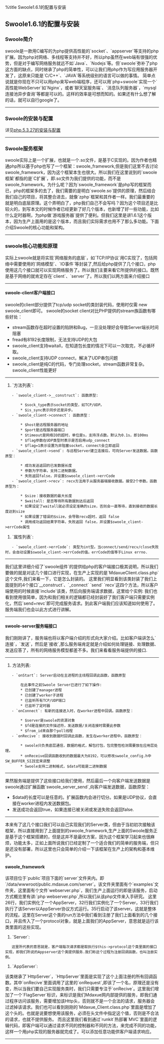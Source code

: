 %title Swoole1.6.1的配置与安装
==Swoole1.6.1的配置与安装==
===Swoole简介===
swoole是一款用C编写的为php提供高性能的`socket`、`appserver`等支持的php扩展。因为php对网络、多线程等支持并不好，所以php虽然在web端有很强的优势，但是对于编写网络服务就远不如`Java`、`Nodejs`等。但`swoole`弥补了php这方面的缺点，同时继承了php的简单性，可以让我们用php作为写应用服务器开发了，这原来只能是`C/C++`、`JAVA`等系统级别的语言可以做的事情。
简单点说就是你现在不只可以用php来写web端程序，还可以用`php+swoole`实现一个`高性能WebServer`如`Nginx`，或者`聊天室服务端`、`消息队列服务器`，`mysql连接池异步查询`等都是可以的。这样的效率是可想而知的。如果还有什么想了解的话，就可以自行google了。
----
===Swoole的安装与配置===
详见[[php|php.5.3.27的安装与配置]]
----
===Swoole服务框架===
swoole实际上是一个扩展，也就是一个.so文件，是基于C实现的。因为作者也精通php所以基于php也写了一个框架：swoole_framework,但是我们这里不去讨论swoole_framework，因为这个框架本生也很大。所以我们在这里说到的`swoole框架`都指的是`C扩展`，即.so文件为我们提供的功能，而不是swoole_framework。为什么呢？因为`swoole_framework`是php写的框架而已，php的框架多的去了，我们需要的是明白`swoole.so`提供的原理，然后结合我们自己的项目，将其整合进去，就像`zphp`框架和其作者一样。我们最重要的就是明白底层原理。这个弄明白了，php我们自己不会写吗？因为这个项目还是比较火的，到写本文的时候作者已经更新了好几个版本，也新增了好一些功能，比如什么定时器啊，为php做`游戏服务器`提供了便利。但我们这里是讲1.6.1这个版本，因为生产上面用的是这个版本，而且我们实际需求也用不了那么多功能。下面介绍Swoole的核心功能和架构。
----
===swoole核心功能和原理===
实际上swoole就是将实现`网络服务的底层`，如`TCP/IP协议`用C实现了，包括网络中需要使用的`网络模型`、`IO事件`等封装了,然后给php提供了几个接口，php使用这几个接口就可以实现网络服务了。所以我们主要来看它所提供的接口。既然是基于网络的就肯定存在`client`、`server`了。所以我们以两方面来介绍接口
----
====swoole-client客户端接口====
swoole的client部分提供了tcp/udp socket的类封装代码，使用时仅需 new swoole_client即可。 swoole的socket client对比PHP提供的stream族函数有哪些好处：
* stream函数存在超时设置的陷阱和Bug，一旦没处理好会导致Server端长时间阻塞
* fread有8192长度限制，无法支持UDP的大包
* swoole_client支持waitall，在知道包长度的情况下可以一次取完，不必循环取。
* swoole_client支持UDP connect，解决了UDP串包问题
* swoole_client是纯C的代码，专门处理socket，stream函数非常复杂。swoole_client性能更好
----
# `方法列表`:
    - `swoole_client->__construct`: 函数原型: 
    {{{class="brush :php"
    swoole_client->__construct(int $sock_type, int $is_sync = SWOOLE_SOCK_SYNC)
    }}}
        * $sock_type表示socket的类型，如TCP/UDP。
        * $is_sync表示同步还是异步。
    - `swoole_client->connect`: 函数原型：
    {{{class="brush :php"
        bool $swoole_client->connect(string $host, int $port, float $timeout = 0.1, int $flag = 0)
    }}}  
        * $host是远程服务器的地址
        * $port是远程服务器端口
        * $timeout是网络IO的超时，单位是s，支持浮点数。默认为0.1s，即100ms
        * $flag参数在UDP类型时表示是否启用udp_connect
        * $flag=1表示设置为非阻塞socket，connect会立即返回
    - `swoole_client->send`: 与远程Server建立连接后，可向Server发送数据。函数原型：
    {{{class="brush :php"
    int $swoole_client->send(string $data);
    }}}
        * 成功发送返回的已发数据长度
        * 参数为字符串，支持二进制数据。
        * 失败返回false，并设置$swoole_client->errCode
    - `swoole_client->recv`: recv方法用于从服务器端接收数据。接受2个参数。函数原型为：
    {{{class="brush :php"
    string $swoole_client->recv(int $size = 65535, bool $waitall = 0);
    }}}
        * $size：接收数据的最大长度
        * $waitall: 是否等待所有数据到达后返回
        * 如果设定了waitall就必须设定准确的size，否则会一直等待，直到接收的数据长度达到size
        * 如果设置了错误的$size，会导致recv超时，返回 false
        * 调用成功返回结果字符串，失败返回 false，并设置$swoole_client->errCode属性
# `属性列表`:
    - `swoole_client->errCode`: 类型为int型。当connect/send/recv/close失败时，会自动设置$swoole_client->errCode的值。errCode的值等于Linux errno.
----
我们这里详细介绍了`swoole组件`的提供给php的客户端接口极其说明，所以我们要做的就是对这几个接口进行实现，在生产上实现的是`MdaxueClient.class.php`这个文件,我们来看一下，它是怎么封装的。
{{{class="brush :php"
<?php
class Mdaxue_Client{

 	protected $post='POST /hello/index HTTP/1.1
Host: 127.0.0.1:8888
Accept: */*
Content-Length: 35
FlagServer: Mdaxue
Content-Type: application/x-www-form-urlencoded
Cookie: 

';
 
 	protected $get='GET /hello/index HTTP/1.1
Host: 127.0.0.1:8888
User-Agent: Mozilla/5.0 (X11; Ubuntu; Linux x86_64; rv:24.0) Gecko/20100101 Firefox/24.0
Accept: text/html,application/xhtml+xml,application/xml;q=0.9,*/*;q=0.8
Accept-Language: zh-cn,zh;q=0.8,en-us;q=0.5,en;q=0.3
FlagServer: Mdaxue
Accept-Encoding: gzip, deflate
Connection: keep-alive
Cookie: 

';
 	public $client;
 	
 	public function __construct(){
 		$this->client = new swoole_client(SWOOLE_SOCK_TCP, SWOOLE_SOCK_SYNC); //同步阻塞
 		$config = C('MDAXUE_SERVER');
 		$ret = $this->client->connect($config['host'],$config['port'],$config['timeout'],$config['async']);
 		if(!$ret)
 		{
 			die("Connect Server fail.errCode=".$client->errCode);
 		}
 	}
 	public function send($data,$method='post'){
 		if(is_array($data)){
		 			$send = http_build_query($data['data']);
		 	$cookie = '';
		 	if(!empty($_COOKIE)){
			 	foreach ($_COOKIE as $key => $cv){
			 		$cookie.=$key.'='.$cv.';';
			 	}
			 	$cookie = substr($cookie, 0,strlen($cookie)-1);//拼接cookie,让服务器共享
		 	}
	 		if($method=='post'){
	 			$this->post = str_replace('Content-Length: 35', 'Content-Length: '.strlen($send), $this->post);
	 			$this->post = str_replace('POST /hello/index', "POST /{$data['c']}/{$data['a']}", $this->post);
	 			$this->post = str_replace('Cookie: ', 'Cookie: '.$cookie, $this->post);
	 			$this->client->send($this->post.$send);
	 		}else {
	 			$this->get = str_replace('GET /hello/index', "GET /{$data['c']}/{$data['a']}", $this->get);
	 			$this->get = str_replace('Cookie: ', 'Cookie: '.$cookie, $this->get);
	 			$this->client->send($this->get.$send);
	 		}
 		}else {
 			die('发送的数据错误！');
 		}
 	}
 	
 	public function recv(){
 		return $this->client->recv();
 	}
 	
	
}
?>
}}}
这里我们明显看到该类封装了我们上面提到的4个接口`__construct`、`_connect` `send` `recv`这四个方法，所以客户端使用的时候直接`include`该类，然后向服务端请求数据，这里给个实例:
{{{class="brush :php"
        Factory::loadBLL("MdaxueClient.class");
        $client = new Mdaxue_Client();
        //var_dump($client);
        $url = 'http://' . $_SERVER['HTTP_HOST'] . $_SERVER['PHP_SELF'] . '?' . $_SERVER['QUERY_STRING'];
        $client->send(array('c' => 'mdaxue', 'a' => 'getcollegeid',
        		'data' => array(
        				'url' => $url,
        				'clientip'=>uploadBusiness::Instance()->clientIP()
        		)
        ), 'post');
        $college = $client->recv();

}}}
我们也看到使用很简单，因为和我们相关的逻辑都已经封装好了我们客户端只需要实例化，然后`send+revc`即可完成服务请求。到此客户端我们应该知道如何使用了。服务端我们也会以此方式进行讲解。
----
====swoole-server服务端接口====
我们刚刚讲了，服务端也将以客户端介绍的形式向大家介绍。比如客户端讲怎么`连接`，`发送`，然后是`接收`,那么服务端肯定就是介绍如何处理链接、处理数据、发送应答了，所有的网络服务模型都差不多。我们来看看服务端提供的接口.
----
# 方法列表:
    - `onStart`: Server启动在主进程的主线程回调此函数，函数原型
        {{{class="brush :php"
        void onStart(resource $server);
        }}}
        在此事件之前Swoole Server已进行了如下操作:
        * 已创建了manager进程
        * 已创建了worker子进程
        * 已监听所有TCP/UDP端口
        * 已监听了定时器
    - `onConnect`: 有新的连接进入时，在worker进程中回调。函数原型：
        {{{class="brush :php"
        void onConnect(resource $server, int $fd, int $from_id);
        }}}
        * $server是swoole的资源对象
        * $fd是连接的文件描述符，发送数据/关闭连接时需要此参数
        * $from_id来自那个poll线程
    - `onRecive`: 接收到数据时回调此函数，发生在worker进程中。函数原型：
        {{{class="brush :php"
        void onReceive(resource $server, int $fd, int $from_id, string $data);
        }}}
        * swoole只负责底层通信，数据的格式，解包打包，包完整性检测需要放在应用层处理。
        * onReceive回调函数收到的数据最大为8192，可以修改swoole_config.h中SW_BUFFER_SIZE宏来调整
        * Swoole支持二进制格式，$data可能是二进制数据
----
果然服务端是提供了这些接口给我们使用，然后最后一个向客户端发送数据是swoole通过扩展函数`swoole_server_send`,向客户端发送数据，函数原型：
{{{class="brush :php"
bool swoole_server_send(resource $serv, int $fd, string $data, int $from_id = 0);
}}}
* $data的长度可以是任意的。扩展函数内会进行切分。如果是UDP协议，会直接在worker进程内发送数据包。
* 发送成功会返回true，如果连接已被关闭或发送失败会返回false.
----
本来有了这几个接口我们可以自己实现我们的Server类，但由于当初初次接触该框架，所以直接用到了上面提到的swoole_framework,生产上面的Swoole服务正是基于这个框架搭建的，但是这并不是最优方案，因为这个框架学习起来也很麻烦，功能太多，正如上面所说我们已经定制了一个适合我们的简单的服务端，但只是还没有部署，所以这里也只会简单的介绍一下该框架在生产上的架构和基本维护。
====swoole_framework====
该项目位于`public`项目下面的`server`文件夹内。即`/data/wwwroot/public.mdaxue.com/server`。该文件夹里面有个`examples`文件夹，这里面有个文件`webserver.php`，我们生产上面运行的即是该服务，启动方式概览里有讲:`php webserver.php`,所以我们从该php文件来入手研究。
{{{class="brush :php"
<?php
error_reporting(0);
/**
 * 初始化ThinkPHP的类库优先加载哪里都能使用
 */
/******************加载ThinkPHP内核模型**********************/
define('ROOT_PATH', dirname(__FILE__));
define('THINK_PATH', ROOT_PATH.'/ThinkPHP/');
require(THINK_PATH . 'common.php');//核心函数库
require(ROOT_PATH . '/config.php');
require(THINK_PATH . 'Model.class.php');
require(THINK_PATH . 'Db.class.php');
require(THINK_PATH . 'DbMysql.class.php');
require(THINK_PATH . 'Cache.class.php');
require(THINK_PATH . 'CacheFile.class.php');
require(THINK_PATH . 'CacheMemcache.class.php');
require(THINK_PATH . 'CacheRedis.class.php');
/*******************分割线**********************************/
define('DEBUG', 'on');
//define("WEBPATH", str_replace("\\","/", __DIR__.'/../'));
define('WEBPATH', '/home/coolnet/projects/public/server');
// var_dump(WEBPATH);
require __DIR__ . '/../libs/lib_config.php';
//require __DIR__'/phar://swoole.phar';
Swoole\Config::$debug = true;
$AppSvr = new Swoole\Network\Protocol\AppServer();
$AppSvr->loadSetting("./swoole.ini"); //加载配置文件
$AppSvr->setAppPath(__DIR__.'/apps/'); //设置应用所在的目录
$AppSvr->setLogger(new \Swoole\Log\EchoLog('server.log')); //Logger

Swoole\Error::$echo_html = false;
$server = new \Swoole\Network\Server('0.0.0.0', 8888);
$server->setProtocol($AppSvr);
$server->daemonize(); //作为守护进程
$server->run(array('worker_num' => 4, 'max_request' => 5000));
    }}}
这里26行，我们实例化了一个AppServer，32行我们实例化了一个Server，33行我们执行了该Server以AppServer协议方式运行。35行启动了该server。这就是整体的流程。这里在Server这个类的run方法中我们看到注册了我们上面看到的几个接口，并且传入了一个protocol对象，就是上面我们的AppServer，意思就是运行该类里面的这些实现。
# `Server`: 
{{{class="brush :php"
    function run($setting = array())
    {
        $set = array_merge($this->swooleSetting, $setting);
        swoole_server_set($this->sw, $set);
        swoole_server_handler($this->sw, 'onWorkerStart', array($this->protocol, 'onStart'));
        swoole_server_handler($this->sw, 'onConnect', array($this->protocol, 'onConnect'));
        swoole_server_handler($this->sw, 'onReceive', array($this->protocol, 'onReceive'));
        swoole_server_handler($this->sw, 'onClose', array($this->protocol, 'onClose'));
        swoole_server_handler($this->sw, 'onWorkerStop', array($this->protocol, 'onShutdown'));
        //swoole_server_handler($this->sw, 'onTimer', array($this->protocol, 'onReceive'));
        swoole_server_start($this->sw);
    }
    }}}
    这里所代表的意思就是，客户端每次请求都是取执行$this->protocol这个类里面的接口实现，即我们所说的Appserver这个类提供服务.我们称这个过程为注册回调函数，也叫注册实例。
# `AppServer`:
{{{class="brush :php"
    function onRequest($request)
    {
        $response = new \Swoole\Response();
        $php = \Swoole::getInstance();
        $request->setGlobal();

        if($this->doStaticRequest($request, $response))
        {
            return $response;
        }
        $mvc = $this->urlRouter($request->meta['path']);
        $php->env['mvc'] = $mvc;
        /*---------------------加载MVC程序----------------------*/
        $controller_file = $this->config['apps']['apps_path'].'/controllers/'.$mvc['controller'].'.php';
        if(!isset($php->env['controllers'][$mvc['controller']]))
        {
            if(is_file($controller_file))
            {
                \import_controller($mvc['controller'], $controller_file);
            }
            else
            {
                $this->http_error(404, $response, "控制器 <b>{$mvc['controller']}</b> 不存在!");
                return $response;
            }
        }
        //将对象赋值到控制器
        $php->request = $request;
        $php->response = $response;
        var_dump($request);
        /*---------------------检测代码是否更新----------------------*/
        if(extension_loaded('runkit') and $this->config['apps']['auto_reload'])
        {
            clearstatcache();
            $fstat = stat($controller_file);
            //修改时间大于加载时的时间
            if($fstat['mtime']>$php->env['controllers'][$mvc['controller']]['time'])
            {
                runkit_import($controller_file, RUNKIT_IMPORT_CLASS_METHODS|RUNKIT_IMPORT_OVERRIDE);
                $php->env['controllers'][$mvc['controller']]['time'] = time();
                $this->log("reload controller ".$mvc['controller']);
            }
        }
        /*---------------------处理MVC----------------------*/
        if(empty($mvc['param'])) $param = array();
        else $param = $mvc['param'];

        $response->head['Cache-Control'] = 'no-store, no-cache, must-revalidate, post-check=0, pre-check=0';
        $response->head['Pragma'] = 'no-cache';
        try
        {
            $controller = new $mvc['controller']($php);
            if(!method_exists($controller,$mvc['view']))
            {
                $this->http_error(404,$response,"视图 <b>{$mvc['controller']}->{$mvc['view']}</b> 不存在!");
                return $response;
            }
            ob_start();
            if($controller->is_ajax) $response->body = json_encode(call_user_func(array($controller,$mvc['view']),$param));
            else $response->body = call_user_func(array($controller, $mvc['view']), $param);
            $response->body .= ob_get_contents();
            ob_end_clean();
        }
        catch(\Exception $e)
        {
            if($request->finish!=1) $this->http_error(404,$response,$e->getMessage());
        }
        //如果是代码请求
        if($request->head['FlagServer']){
        	$response->head['FlagServer']=$request->head['FlagServer'];
        }
        if(!isset($response->head['Content-Type']))
        {
            $response->head['Content-Type'] = 'text/html; charset='.$this->config['apps']['charset'];
        }
        //重定向
        if(isset($response->head['Location']))
        {
            $response->send_http_status(301);
        }
        //保存Session
        if($php->session->open and $php->session->readonly===false)
        {
            $php->session->save();
        }
        return $response;
    }
}}}
该类继承了`HttpServer`，`HttpServer`里面是实现了这个上面注册的所有回调函数。其中`onRecive`里面调用了这里的`onRequest`,即该了一个名，原理还是没有变，所以当我们要自己实现服务类时，我们只需要专注于`onRecive`。这里我们增加了一个`FlagServer`标识，来标识是我们Mdaxue网内部提供的服务，即我们通过程序访问该服务，需要增加该Http头，否则就不是一个合法的请求，服务器会过滤掉该请求。我们也可以看到刚刚的`Mdaxue_Client.class.php`里面是增加了这个头的。也就是说要想使用该服务，必须在头文件中指定这个值，否则是不合法的请求，也就不提供服务。
而且这里我们看到通过`runkit`热部署`MVC`里面的逻辑代码，即客户端可以通过请求不同的控制器和不同的方法，来完成不同的功能，这样一个用php实现的服务器就完成了。可以添加任意功能供客户端请求响应。
----
